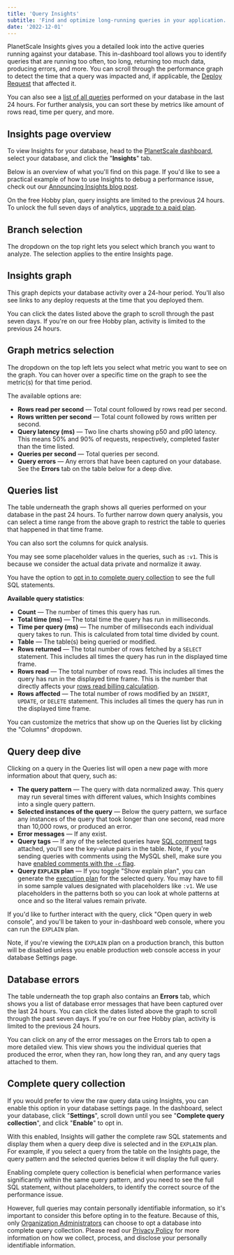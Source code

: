 ```yaml
---
title: 'Query Insights'
subtitle: 'Find and optimize long-running queries in your application.'
date: '2022-12-01'
---
```



PlanetScale Insights gives you a detailed look into the active queries running against your database. This in-dashboard tool allows you to identify queries that are running too often, too long, returning too much data, producing errors, and more. You can scroll through the performance graph to detect the time that a query was impacted and, if applicable, the [Deploy Request](/docs/concepts/deploy-requests) that affected it.

You can also see a [list of all queries](#queries-list) performed on your database in the last 24 hours. For further analysis, you can sort these by metrics like amount of rows read, time per query, and more.

## Insights page overview

To view Insights for your database, head to the [PlanetScale dashboard](https://app.planetscale.com), select your database, and click the "**Insights**" tab.

Below is an overview of what you'll find on this page. If you'd like to see a practical example of how to use Insights to debug a performance issue, check out our [Announcing Insights blog post](/blog/introducing-planetscale-insights-advanced-query-monitoring).

<VimeoEmbed
  src='https://player.vimeo.com/video/763945350'
  alt='This video shows an example Insights page. All explanations are covered in this doc.'
/>

<InfoBlock type='note'>
  On the free Hobby plan, query insights are limited to the previous 24 hours. To unlock the full seven days of
  analytics, <a href='/docs/concepts/billing'>upgrade to a paid plan</a>.
</InfoBlock>


## Branch selection

<ImageBlock alt='PlanetScale Insights branch selection' src={branches} />

The dropdown on the top right lets you select which branch you want to analyze. The selection applies to the entire Insights page.

## Insights graph

<ImageBlock alt='PlanetScale Insights graph' src={graph} />

This graph depicts your database activity over a 24-hour period. You'll also see links to any deploy requests at the time that you deployed them.

You can click the dates listed above the graph to scroll through the past seven days. If you're on our free Hobby plan, activity is limited to the previous 24 hours.

## Graph metrics selection

<ImageBlock alt='PlanetScale Insights graph metrics selection - rows written' src={metrics} />

The dropdown on the top left lets you select what metric you want to see on the graph. You can hover over a specific time on the graph to see the metric(s) for that time period.

The available options are:

- **Rows read per second** &mdash; Total count followed by rows read per second.
- **Rows written per second** &mdash; Total count followed by rows written per second.
- **Query latency (ms)** &mdash; Two line charts showing p50 and p90 latency. This means 50% and 90% of requests, respectively, completed faster than the time listed.
- **Queries per second** &mdash; Total queries per second.
- **Query errors** &mdash; Any errors that have been captured on your database. See the **Errors** tab on the table below for a deep dive.

## Queries list

<ImageBlock alt='PlanetScale Insights recent queries list' src={queries} />

The table underneath the graph shows all queries performed on your database in the past 24 hours. To further narrow down query analysis, you can select a time range from the above graph to restrict the table to queries that happened in that time frame.

You can also sort the columns for quick analysis.

<ImageBlock alt='Insights queries selected time range' src={timeframe} />

You may see some placeholder values in the queries, such as `:v1`. This is because we consider the actual data private and normalize it away.

<InfoBlock type='note'>
  You have the option to <a href="#complete-query-collection">opt in to complete query collection</a> to see the full SQL statements.
</InfoBlock>

**Available query statistics**:

- **Count** &mdash; The number of times this query has run.
- **Total time (ms)** &mdash; The total time the query has run in milliseconds.
- **Time per query (ms)** &mdash; The number of milliseconds each individual query takes to run. This is calculated from total time divided by count.
- **Table** &mdash; The table(s) being queried or modified.
- **Rows returned** &mdash; The total number of rows fetched by a `SELECT` statement. This includes all times the query has run in the displayed time frame.
- **Rows read** &mdash; The total number of rows read. This includes all times the query has run in the displayed time frame. This is the number that directly affects your [rows read billing calculation](/docs/concepts/billing#understanding-rows-read).
- **Rows affected** &mdash; The total number of rows modified by an `INSERT`, `UPDATE`, or `DELETE` statement. This includes all times the query has run in the displayed time frame.

You can customize the metrics that show up on the Queries list by clicking the "Columns" dropdown.

## Query deep dive

Clicking on a query in the Queries list will open a new page with more information about that query, such as:

- **The query pattern** &mdash; The query with data normalized away. This query may run several times with different values, which Insights combines into a single query pattern.
- **Selected instances of the query** &mdash; Below the query pattern, we surface any instances of the query that took longer than one second, read more than 10,000 rows, or produced an error.
- **Error messages** &mdash; If any exist.
- **Query tags** &mdash; If any of the selected queries have [SQL comment](https://google.github.io/sqlcommenter/) tags attached, you'll see the key-value pairs in the table. Note, if you're sending queries with comments using the MySQL shell, make sure you have [enabled comments with the `-c` flag](https://dev.mysql.com/doc/refman/8.0/en/mysql-command-options.html#option_mysql_comments).
- **Query `EXPLAIN` plan** &mdash; If you toggle "Show explain plan", you can generate the [execution plan](https://dev.mysql.com/blog-archive/mysql-explain-analyze/) for the selected query. You may have to fill in some sample values designated with placeholders like `:v1`. We use placeholders in the patterns both so you can look at whole patterns at once and so the literal values remain private.

If you'd like to further interact with the query, click "Open query in web console", and you'll be taken to your in-dashboard web console, where you can run the `EXPLAIN` plan.

Note, if you're viewing the `EXPLAIN` plan on a production branch, this button will be disabled unless you enable production web console access in your database Settings page.

<ImageBlock alt='PlanetScale Insights query pattern w/ explain plan' src={query} />
<ImageBlock alt='PlanetScale Insights explain plan' src={explain} />

## Database errors

The table underneath the top graph also contains an **Errors** tab, which shows you a list of database error messages that have been captured over the last 24 hours. You can click the dates listed above the graph to scroll through the past seven days. If you're on our free Hobby plan, activity is limited to the previous 24 hours.

<ImageBlock alt='PlanetScale Insights errors tab' src={errors} />

You can click on any of the error messages on the Errors tab to open a more detailed view. This view shows you the individual queries that produced the error, when they ran, how long they ran, and any query tags attached to them.

<ImageBlock alt='PlanetScale Insights errors tab deep dive showing queries' src={errorsDetailed} />

## Complete query collection

If you would prefer to view the raw query data using Insights, you can enable this option in your database settings page. In the dashboard, select your database, click "**Settings**", scroll down until you see "**Complete query collection**", and click "**Enable**" to opt in.

<ImageBlock alt='PlanetScale Insights complete query collection opt in' src={optIn} />

With this enabled, Insights will gather the complete raw SQL statements and display them when a query deep dive is selected and in the `EXPLAIN` plan. For example, if you select a query from the table on the Insights page, the query pattern and the selected queries below it will display the full query.

<ImageBlock alt='PlanetScale Insights unnormalized data in query deep dive' src={unnormalizedData} />

Enabling complete query collection is beneficial when performance varies significantly within the same query pattern, and you need to see the full SQL statement, without placeholders, to identify the correct source of the performance issue.

However, full queries may contain personally identifiable information, so it's important to consider this before opting in to the feature. Because of this, only [Organization Administrators](/docs/concepts/access-control#organization-administrator) can choose to opt a database into complete query collection. Please read our [Privacy Policy](/legal/privacy) for more information on how we collect, process, and disclose your personally identifiable information.
